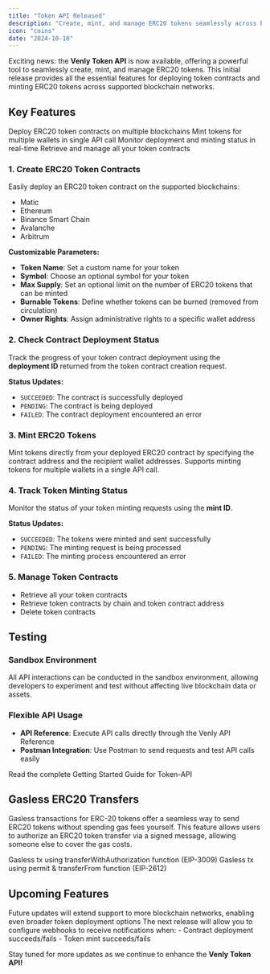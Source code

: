 ```yaml
---
title: "Token API Released"
description: "Create, mint, and manage ERC20 tokens seamlessly across blockchain networks"
icon: "coins"
date: "2024-10-10"
---
```


Exciting news: the **Venly Token API** is now available, offering a powerful tool to seamlessly create, mint, and manage ERC20 tokens. This initial release provides all the essential features for deploying token contracts and minting ERC20 tokens across supported blockchain networks.

## Key Features

<CardGroup cols={2}>
  <Card title="Create Contracts" icon="file-contract">
    Deploy ERC20 token contracts on multiple blockchains
  </Card>
  
  <Card title="Mint Tokens" icon="coins">
    Mint tokens for multiple wallets in single API call
  </Card>
  
  <Card title="Track Status" icon="magnifying-glass">
    Monitor deployment and minting status in real-time
  </Card>
  
  <Card title="Manage Contracts" icon="list-check">
    Retrieve and manage all your token contracts
  </Card>
</CardGroup>

### 1. Create ERC20 Token Contracts

Easily deploy an ERC20 token contract on the supported blockchains:
- Matic
- Ethereum
- Binance Smart Chain
- Avalanche
- Arbitrum

**Customizable Parameters:**
- **Token Name**: Set a custom name for your token
- **Symbol**: Choose an optional symbol for your token
- **Max Supply**: Set an optional limit on the number of ERC20 tokens that can be minted
- **Burnable Tokens**: Define whether tokens can be burned (removed from circulation)
- **Owner Rights**: Assign administrative rights to a specific wallet address

### 2. Check Contract Deployment Status

Track the progress of your token contract deployment using the **deployment ID** returned from the token contract creation request.

**Status Updates:**
- `SUCCEEDED`: The contract is successfully deployed
- `PENDING`: The contract is being deployed
- `FAILED`: The contract deployment encountered an error

### 3. Mint ERC20 Tokens

Mint tokens directly from your deployed ERC20 contract by specifying the contract address and the recipient wallet addresses. Supports minting tokens for multiple wallets in a single API call.

### 4. Track Token Minting Status

Monitor the status of your token minting requests using the **mint ID**.

**Status Updates:**
- `SUCCEEDED`: The tokens were minted and sent successfully
- `PENDING`: The minting request is being processed
- `FAILED`: The minting process encountered an error

### 5. Manage Token Contracts

- Retrieve all your token contracts
- Retrieve token contracts by chain and token contract address
- Delete token contracts

## Testing

### Sandbox Environment

All API interactions can be conducted in the sandbox environment, allowing developers to experiment and test without affecting live blockchain data or assets.

### Flexible API Usage

- **API Reference**: Execute API calls directly through the Venly API Reference
- **Postman Integration**: Use Postman to send requests and test API calls easily

<Card title="Getting Started Guide" icon="book" href="https://docs.venly.io/v3.0/docs/token-api-getting-started">
  Read the complete Getting Started Guide for Token-API
</Card>

## Gasless ERC20 Transfers

Gasless transactions for ERC-20 tokens offer a seamless way to send ERC20 tokens without spending gas fees yourself. This feature allows users to authorize an ERC20 token transfer via a signed message, allowing someone else to cover the gas costs.

<CardGroup cols={2}>
  <Card title="transferWithAuthorization" icon="signature" href="https://docs.venly.io/v3.0/docs/gasless-tx-transfer-with-authorization-erc20">
    Gasless tx using transferWithAuthorization function (EIP-3009)
  </Card>
  
  <Card title="permit & transferFrom" icon="hand-holding-dollar" href="https://docs.venly.io/v3.0/docs/gasless-tx-permit-transferfrom-erc20">
    Gasless tx using permit & transferFrom function (EIP-2612)
  </Card>
</CardGroup>

## Upcoming Features

<AccordionGroup>
  <Accordion title="Additional Blockchain Support" icon="link">
    Future updates will extend support to more blockchain networks, enabling even broader token deployment options
  </Accordion>
  
  <Accordion title="Webhooks" icon="webhook">
    The next release will allow you to configure webhooks to receive notifications when:
    - Contract deployment succeeds/fails
    - Token mint succeeds/fails
  </Accordion>
</AccordionGroup>

Stay tuned for more updates as we continue to enhance the **Venly Token API!**
